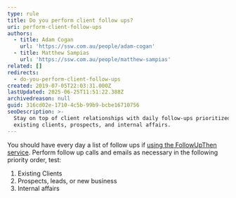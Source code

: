 ```yaml
---
type: rule
title: Do you perform client follow ups?
uri: perform-client-follow-ups
authors:
  - title: Adam Cogan
    url: 'https://ssw.com.au/people/adam-cogan'
  - title: Matthew Sampias
    url: 'https://ssw.com.au/people/matthew-sampias'
related: []
redirects:
  - do-you-perform-client-follow-ups
created: 2019-07-05T22:03:31.000Z
lastUpdated: 2025-06-25T11:51:22.388Z
archivedreason: null
guid: 316cd02e-1710-4c5b-99b9-bcbe16710756
seoDescription: >-
  Stay on top of client relationships with daily follow-ups prioritized by
  existing clients, prospects, and internal affairs.
---
```


You should have every day a list of follow ups if [using the FollowUpThen service](/do-you-follow-up-emails-effectively). Perform follow up calls and emails as necessary in the following priority order, test:

1. Existing Clients
2. Prospects, leads, or new business
3. Internal affairs
